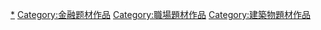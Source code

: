 
[[Category:銀行|*]]
[[Category:金融题材作品|Category:金融题材作品]]
[[Category:職場題材作品|Category:職場題材作品]]
[[Category:建築物題材作品‎|Category:建築物題材作品‎]]